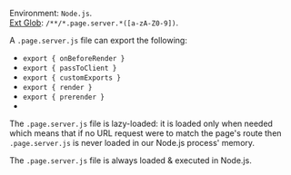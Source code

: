 
Environment: `Node.js`.<br/>
[Ext Glob](https://github.com/micromatch/micromatch#extglobs): `/**/*.page.server.*([a-zA-Z0-9])`.

A `.page.server.js` file can export the following:
- `export { onBeforeRender }`
- `export { passToClient }`
- `export { customExports }`
- `export { render }`
- `export { prerender }`
- <Link href="/exports" />

The `.page.server.js` file is lazy-loaded: it is loaded only when needed which means that if no URL request were to match the page's route then `.page.server.js` is never loaded in our Node.js process' memory.

The `.page.server.js` file is always loaded & executed in Node.js.
